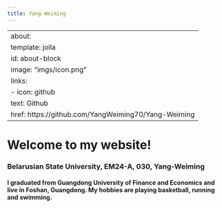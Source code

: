 ```yaml
---
title: Yang-Weiming
---
```

---
about:
  template: jolla
  id: about-block
  image: "imgs/icon.png"
  links:
    - icon: github
      text: Github
      href: https://github.com/YangWeiming70/Yang-Weiming
---

::: {#about-block}
:::

# Welcome to my website!

### Belarusian State University, EM24-A, 030, Yang-Weiming
#### I graduated from Guangdong University of Finance and Economics and live in Foshan, Guangdong. My hobbies are playing basketball, running and swimming.


